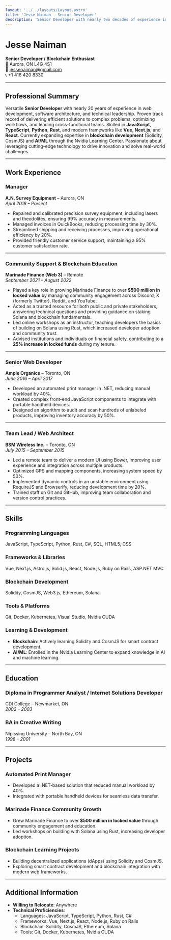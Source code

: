 ---
layout: '../../layouts/Layout.astro'
title: 'Jesse Naiman - Senior Developer'
description: 'Senior Developer with nearly two decades of experience in web development, community support, and technical leadership'
---

# Jesse Naiman
**Senior Developer / Blockchain Enthusiast**  
📍 Aurora, ON L4G 4S1  
📧 jessenaiman@gmail.com  
📞 +1 416 420 8330  

---

## Professional Summary
Versatile **Senior Developer** with nearly 20 years of experience in web development, software architecture, and technical leadership. Proven track record of delivering efficient solutions to complex problems, optimizing workflows, and leading cross-functional teams. Skilled in **JavaScript**, **TypeScript**, **Python**, **Rust**, and modern frameworks like **Vue**, **Next.js**, and **React**. Currently expanding expertise in **blockchain development** (Solidity, CosmJS) and **AI/ML** through the Nvidia Learning Center. Passionate about leveraging cutting-edge technology to drive innovation and solve real-world challenges.

---

## Work Experience

### **Manager**  
**A.N. Survey Equipment** – Aurora, ON  
*April 2018 – Present*  
- Repaired and calibrated precision survey equipment, including lasers and theodolites, ensuring 99% accuracy in measurements.  
- Managed invoices in QuickBooks, reducing processing time by 30%.  
- Streamlined shipping and receiving processes, improving operational efficiency by 20%.  
- Provided friendly customer service support, maintaining a 95% customer satisfaction rate.  

---

### **Community Support & Blockchain Education**  
**Marinade Finance (Web 3)** – Remote  
*September 2021 – August 2022*  
- Played a key role in growing Marinade Finance to over **$500 million in locked value** by managing community engagement across Discord, X (formerly Twitter), Reddit, and YouTube.  
- Acted as a trusted resource for both public and private stakeholders, answering technical questions and providing guidance on staking Solana and blockchain fundamentals.  
- Led online workshops as an instructor, teaching developers the basics of building on Solana using Rust, which increased developer adoption and community trust.  
- Advised institutions and individuals on financial safety, contributing to a **25% increase in locked funds** during my tenure.  

---

### **Senior Web Developer**  
**Ample Organics** – Toronto, ON  
*June 2016 – April 2017*  
- Developed an automated print manager in .NET, reducing manual workload by 40%.  
- Created complex front-end JavaScript components to integrate with portable handheld devices.  
- Designed an algorithm to audit and scan hundreds of unlabeled products, improving inventory accuracy by 50%.  

---

### **Team Lead / Web Architect**  
**BSM Wireless Inc.** – Toronto, ON  
*July 2015 – September 2015*  
- Led a remote team to deliver a modern UI using Bower, improving user experience and integration across multiple products.  
- Optimized GPS and mapping components, increasing system speed by 50%.  
- Implemented dynamic controls in an unstable environment using RequireJS and Browserify, reducing development time by 20%.  
- Trained staff on Git and GitHub, improving team collaboration and version control practices.  

---

## Skills
### **Programming Languages**  
JavaScript, TypeScript, Python, Rust, C#, SQL, HTML5, CSS  

### **Frameworks & Libraries**  
Vue, Next.js, Astro.js, Solid.js, React, Node.js, Ruby on Rails, ASP.NET MVC  

### **Blockchain Development**  
Solidity, CosmJS, Web3.js, Ethereum, Solana  

### **Tools & Platforms**  
Git, Docker, Kubernetes, Visual Studio, Nvidia CUDA  

### **Learning & Development**  
- **Blockchain**: Actively learning Solidity and CosmJS for smart contract development.  
- **AI/ML**: Enrolled in the Nvidia Learning Center to expand knowledge in AI and machine learning.  

---

## Education
### **Diploma in Programmer Analyst / Internet Solutions Developer**  
CDI College – Newmarket, ON  
*2002 – 2003*  

### **BA in Creative Writing**  
Nipissing University – North Bay, ON  
*1998 – 2001*  

---

## Projects
### **Automated Print Manager**  
- Developed a .NET-based solution that reduced manual workload by 40%.  
- Integrated with portable handheld devices for seamless data transfer.  

### **Marinade Finance Community Growth**  
- Grew Marinade Finance to over **$500 million in locked value** through community engagement and education.  
- Led workshops on building with Solana using Rust, increasing developer adoption.  

### **Blockchain Learning Projects**  
- Building decentralized applications (dApps) using Solidity and CosmJS.  
- Exploring smart contract development and blockchain integration with modern web frameworks.  

---

## Additional Information
- **Willing to Relocate**: Anywhere  
- **Technical Proficiencies**:  
  - Languages: JavaScript, TypeScript, Python, Rust, C#  
  - Frameworks: Vue, Next.js, React, Node.js, Ruby on Rails  
  - Blockchain: Solidity, CosmJS, Ethereum, Solana  
  - Tools: Git, Docker, Kubernetes, Nvidia CUDA  